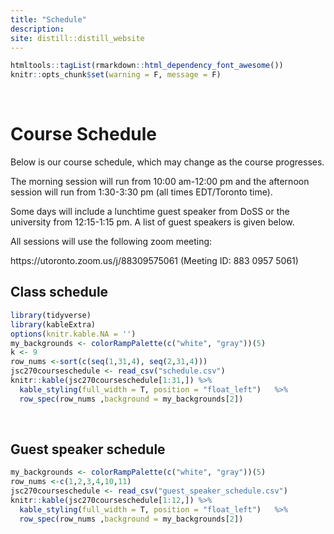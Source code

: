 ```yaml
---
title: "Schedule"
description: 
site: distill::distill_website
---
```


```r
htmltools::tagList(rmarkdown::html_dependency_font_awesome())
knitr::opts_chunk$set(warning = F, message = F)
```
<br>

# <span class="glyphicon glyphicon-calendar" aria-hidden="false"></span> Course Schedule
Below is our course schedule, which may change as the course progresses. 

The morning session will run from 10:00 am-12:00 pm and the afternoon session will run from 1:30-3:30 pm (all times EDT/Toronto time).  

Some days will include a lunchtime guest speaker from DoSS or the university from 12:15-1:15 pm.  A list of guest speakers is given below.

All sessions will use the following zoom meeting:

https://utoronto.zoom.us/j/88309575061 (Meeting ID: 883 0957 5061)

## Class schedule

```r
library(tidyverse)
library(kableExtra)
options(knitr.kable.NA = '')
my_backgrounds <- colorRampPalette(c("white", "gray"))(5)
k <- 9
row_nums <-sort(c(seq(1,31,4), seq(2,31,4)))
jsc270courseschedule <- read_csv("schedule.csv")
knitr::kable(jsc270courseschedule[1:31,]) %>%  
  kable_styling(full_width = T, position = "float_left")   %>%   
  row_spec(row_nums ,background = my_backgrounds[2]) 
```

<br>

## Guest speaker schedule

```r
my_backgrounds <- colorRampPalette(c("white", "gray"))(5)
row_nums <-c(1,2,3,4,10,11)
jsc270courseschedule <- read_csv("guest_speaker_schedule.csv")
knitr::kable(jsc270courseschedule[1:12,]) %>%  
  kable_styling(full_width = T, position = "float_left")   %>%   
  row_spec(row_nums ,background = my_backgrounds[2]) 
```
